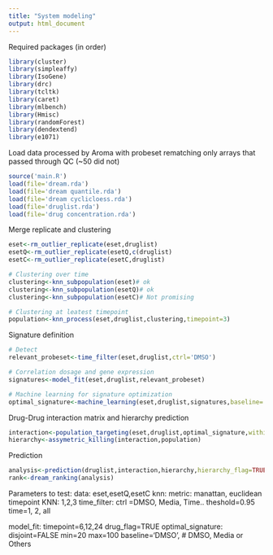 ```yaml
---
title: "System modeling"
output: html_document
---
```


Required packages (in order)
```r
library(cluster)
library(simpleaffy)
library(IsoGene)
library(drc)
library(tcltk)
library(caret)
library(mlbench)
library(Hmisc)
library(randomForest)
library(dendextend)
library(e1071)
```

Load data processed by Aroma with probeset rematching
only arrays that passed through QC (~50 did not)
```r
source('main.R')
load(file='dream.rda')
load(file='dream quantile.rda')
load(file='dream cyclicloess.rda')
load(file='druglist.rda')
load(file='drug concentration.rda')
```

Merge replicate and clustering
```r
eset<-rm_outlier_replicate(eset,druglist)
esetQ<-rm_outlier_replicate(esetQ,c(druglist)
esetC<-rm_outlier_replicate(esetC,druglist)

# Clustering over time
clustering<-knn_subpopulation(eset)# ok
clustering<-knn_subpopulation(esetQ)# ok
clustering<-knn_subpopulation(esetC)# Not promising

# Clustering at leatest timepoint
population<-knn_process(eset,druglist,clustering,timepoint=3)
```

Signature definition
```r
# Detect 
relevant_probeset<-time_filter(eset,druglist,ctrl='DMSO')

# Correlation dosage and gene expression
signatures<-model_fit(eset,druglist,relevant_probeset)

# Machine learning for signature optimization
optimal_signature<-machine_learning(eset,druglist,signatures,baseline='Others')
```

Drug-Drug interaction matrix and hierarchy prediction
```r
interaction<-population_targeting(eset,druglist,optimal_signature,within.sig=TRUE,timepoint=6)
hierarchy<-assymetric_killing(interaction,population)
```

Prediction
```r
analysis<-prediction(druglist,interaction,hierarchy,hierarchy_flag=TRUE,drug_flag=FALSE)
rank<-dream_ranking(analysis)
```

Parameters to test:
data: eset,esetQ,esetC
knn: metric: manattan, euclidean
timepoint KNN: 1,2,3
time_filter:  ctrl =DMSO, Media, Time..
              theshold=0.95
              time=1, 2, all

model_fit:  timepoint=6,12,24
            drug_flag=TRUE
optimal_signature:  disjoint=FALSE
                    min=20
                    max=100
                    baseline='DMSO', # DMSO, Media or Others
